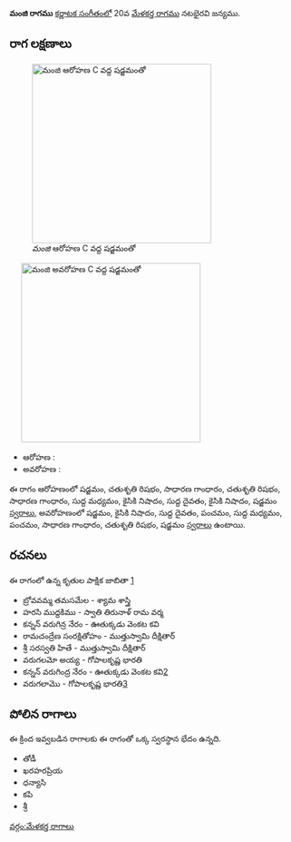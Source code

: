 {{Infobox ragam
	| name          	= మంజి
	| synonym	    	= 
	| mela          	= 
	| chakra        	= 
	| janaka        	= 
	| type          	= షడవ-సంపూర్ణ
	| arohanam      	= {{svaraC|S|R2|G2|R2|G2|M1|N2|D1|N2|S'}} 
	| avarohanam    	= {{svaraC|S'|N2|D1|P|M1|P|G2|R2|S}}
	| jeeva         	=
	| chhaya        	=
	| nyasa         	=
	| vishesha      	= 
	| equivalent  		= 
}}
{{కర్ణాటక సంగీత రాగాలు}}
'''మంజి రాగము''' [[కర్ణాటక సంగీతం]]లో 20వ [[మేళకర్త రాగము]] నటభైరవి జన్యము. 


==రాగ లక్షణాలు==
[[Image:manji_ar_kb2wiki.png|thumb|right|316px|''మంజి'' ఆరోహణ C వద్ద షడ్జమంతో]]
	[[Image:manji_av_kb2wiki.png|thumb|right|316px|''మంజి'' అవరోహణ C వద్ద షడ్జమంతో]]

* ఆరోహణ : {{svaraC|S|R2|G2|R2|G2|M1|N2|D1|N2|S'}} 
* అవరోహణ : {{svaraC|S'|N2|D1|P|M1|P|G2|R2|S}}

ఈ రాగం ఆరోహణంలో షడ్జమం, చతుశృతి రిషభం, సాధారణ  గాంధారం, చతుశృతి రిషభం, సాధారణ  గాంధారం, సుద్ద మధ్యమం, కైసికి నిషాదం, సుద్ద దైవతం, కైసికి నిషాదం, షడ్జమం [[స్వరాలు]], అవరోహణంలో షడ్జమం, కైసికి నిషాదం, సుద్ద దైవతం, పంచమం, సుద్ద మధ్యమం, పంచమం, సాధారణ  గాంధారం, చతుశృతి రిషభం, షడ్జమం [[స్వరాలు]] ఉంటాయి.

==రచనలు==
ఈ రాగంలో ఉన్న కృతుల పాక్షిక జాబితా [https://github.com/ssrihari/ragavardhini/blob/master/ragas/kritis.psv]
* బ్రోవవమ్మ తమసమేల - శ్యామ శాస్త్రి
* హరసి ముద్దకిము - స్వాతి తిరునాళ్ రామ వర్మ
* కన్నన్ వరుగిన్ర నేరం - ఊతుక్కడు వెంకట కవి
* రామచంద్రేణ సంరక్షితోహం - ముత్తుస్వామి దీక్షితార్
* శ్రీ సరస్వతి హితే - ముత్తుస్వామి దీక్షితార్
* వరుగలమో అయ్య - గోపాలకృష్ణ భారతి
* కన్నన్ వరుగింద్ర  నేరం - ఊతుక్కడు వెంకట కవి[http://www.karnatik.com/c1491.shtml]
* వరుగలామొ - గోపాలకృష్ణ భారతి[http://www.karnatik.com/c1250.shtml]




==పోలిన రాగాలు==
ఈ క్రింద ఇవ్వబడిన రాగాలకు ఈ రాగంతో ఒక్క స్వరస్థాన భేదం ఉన్నది.
* తోడీ
* ఖరహరప్రియ
* ధన్యాసి
* కపి
* శ్రీ



[[వర్గం:మేళకర్త రాగాలు]]